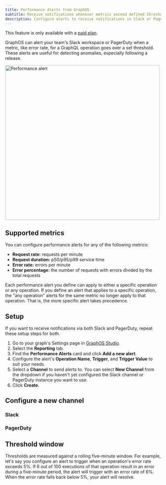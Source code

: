 ```yaml
---
title: Performance Alerts from GraphOS
subtitle: Receive notifications whenever metrics exceed defined thresholds
description: Configure alerts to receive notifications in Slack or PagerDuty instance when specific operation metrics surpass defined thresholds.
---
```


<Note>

This feature is only available with a [paid plan](https://www.apollographql.com/pricing/).

</Note>

<ExperimentalFeature />

GraphOS can alert your team's Slack workspace or PagerDuty when a metric, like error rate, for a GraphQL operation goes over a set threshold.
These alerts are useful for detecting anomalies, especially following a release.

<img
  src="../../img/integrations/slack-notification.png"
  width="500"
  className="screenshot"
  alt="Performance alert"
/>

## Supported metrics

You can configure performance alerts for any of the following metrics:

- **Request rate:** requests per minute
- **Request duration:** p50/p95/p99 service time
- **Error rate:** errors per minute
- **Error percentage:** the number of requests with errors divided by the total requests

Each performance alert you define can apply to either a specific operation or any operation.
If you define an alert that applies to a specific operation, the "any operation" alerts for the same metric no longer apply to that operation.
That is, the more specific alert takes precedence.

## Setup

<Note>

If you want to receive notifications via both Slack and PagerDuty, repeat these setup steps for both.

</Note>

1. Go to your graph's Settings page in [GraphOS Studio](https://studio.apollographql.com/?referrer=docs-content).
2. Select the **Reporting** tab.
3. Find the **Performance Alerts** card and click **Add a new alert**.
4. Configure the alert's **Operation Name**, **Trigger**, and **Trigger Value** to suit your needs.
5. Select a **Channel** to send alerts to. You can select **New Channel** from the dropdown if you haven't yet configured the Slack channel or PagerDuty instance you want to use.
6. Click **Create**.

## Configure a new channel

### Slack

<ConfigureSlackNotification />

### PagerDuty

<ConfigurePagerDutyNotification />

## Threshold window

Thresholds are measured against a rolling five-minute window.
For example, let's say you configure an alert to trigger when an operation's error rate exceeds 5%.
If 6 out of 100 executions of that operation result in an error during a five-minute period, the alert will trigger with an error rate of 6%.
When the error rate falls back below 5%, your alert will resolve.
